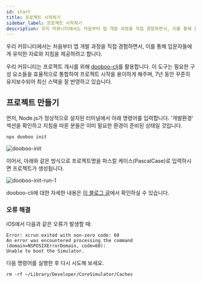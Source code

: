 ```yaml
---
id: start
title: 프로젝트 시작하기
sidebar_label: 프로젝트 시작하기
description: 우리 커뮤니티에서는 처음부터 앱 개발 과정을 직접 경험하면서, 이를 통해 입문자들에게 유익한 자료와 지침을 제공하려고 합니다.
---
```



<AdFitMobileBanner
  unit="DAN-YpcHf9p49U5ykXi8"
  className="adfit-top-mobile"
/>

우리 커뮤니티에서는 처음부터 앱 개발 과정을 직접 경험하면서, 이를 통해 입문자들에게 유익한 자료와 지침을 제공하려고 합니다.

우리 커뮤니티는 프로젝트 개시를 위해 [dooboo-cli](https://github.com/dooboolab/dooboo-cli)를 활용합니다.
이 도구는 필요한 구성 요소들을 효율적으로 통합하여 프로젝트 시작을 용이하게 해주며, 7년 동안 꾸준히 유지보수되어 최신 스택을 잘 반영하고 있습니다.

## 프로젝트 만들기

먼저, Node.js가 정상적으로 설치된 터미널에서 아래 명령어를 입력합니다.
'개발환경' 섹션을 확인하고 지침을 따른 분들은 이미 필요한 환경이 준비된 상태일 것입니다.

```bash
npx dooboo init
```

<img src={ImgDoobooInit} alt="dooboo-init" />

이어서, 아래와 같은 방식으로 프로젝트명을 파스칼 케이스(PascalCase)로 입력하시면 프로젝트가 생성됩니다.

<img src={ImgDoobooInitRun1} alt="dooboo-init-run-1" />

dooboo-cli에 대한 자세한 내용은 [이 블로그 글](https://medium.com/crossplatformkorea/%EC%83%88%EB%A1%9C%EC%9A%B4-dooboo-cli-5c60e17a87e0)에서 확인하실 수 있습니다.

### 오류 해결
iOS에서 다음과 같은 오류가 발생할 때:
```
Error: xcrun exited with non-zero code: 60
An error was encountered processing the command (domain=NSPOSIXErrorDomain, code=60):
Unable to boot the Simulator.
```

다음 명령어를 실행한 후 다시 시도해 보세요.
```
rm -rf ~/Library/Developer/CoreSimulator/Caches
```

<AdFitMobileBanner
  unit="DAN-weLLBNA8C31gpo1t"
  className="adfit-bottom-mobile"
/>
